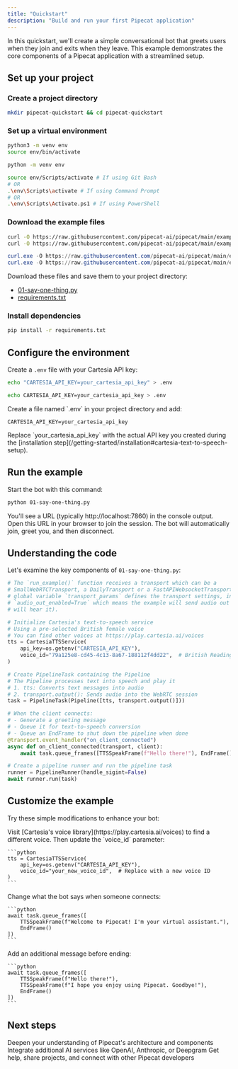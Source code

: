 ```yaml
---
title: "Quickstart"
description: "Build and run your first Pipecat application"
---
```


In this quickstart, we'll create a simple conversational bot that greets users when they join and exits when they leave. This example demonstrates the core components of a Pipecat application with a streamlined setup.

## Set up your project

### Create a project directory

```bash
mkdir pipecat-quickstart && cd pipecat-quickstart
```

### Set up a virtual environment

<Tabs>
  <Tab title="macOS/Linux">

```bash
python3 -m venv env
source env/bin/activate
```

  </Tab>
  <Tab title="Windows">

```bash
python -m venv env

source env/Scripts/activate # If using Git Bash
# OR
.\env\Scripts\activate # If using Command Prompt
# OR
.\env\Scripts\Activate.ps1 # If using PowerShell
```

  </Tab>
</Tabs>

### Download the example files

<Tabs>
  <Tab title="Linux/macOS">

```bash
curl -O https://raw.githubusercontent.com/pipecat-ai/pipecat/main/examples/foundational/01-say-one-thing.py
curl -O https://raw.githubusercontent.com/pipecat-ai/pipecat/main/examples/foundational/requirements.txt
```

  </Tab>
  <Tab title="Windows (PowerShell)">

```powershell
curl.exe -O https://raw.githubusercontent.com/pipecat-ai/pipecat/main/examples/foundational/01-say-one-thing.py
curl.exe -O https://raw.githubusercontent.com/pipecat-ai/pipecat/main/examples/foundational/requirements.txt
```

  </Tab>
  <Tab title="Manual Download">
  Download these files and save them to your project directory:

- [01-say-one-thing.py](https://github.com/pipecat-ai/pipecat/blob/main/examples/foundational/01-say-one-thing.py)
- [requirements.txt](https://github.com/pipecat-ai/pipecat/blob/main/examples/foundational/requirements.txt)
    </Tab>
</Tabs>

### Install dependencies

```bash
pip install -r requirements.txt
```

## Configure the environment

Create a `.env` file with your Cartesia API key:

<Tabs>
  <Tab title="macOS/Linux">

```bash
echo "CARTESIA_API_KEY=your_cartesia_api_key" > .env
```

  </Tab>
  <Tab title="Windows (Command Prompt)">

```bash
echo CARTESIA_API_KEY=your_cartesia_api_key > .env
```

  </Tab>
  <Tab title="Manual Method">
  Create a file named `.env` in your project directory and add:

```env
CARTESIA_API_KEY=your_cartesia_api_key
```

  </Tab>
</Tabs>

<Note>
  Replace `your_cartesia_api_key` with the actual API key you created during the
  [installation
  step](/getting-started/installation#cartesia-text-to-speech-setup).
</Note>

## Run the example

Start the bot with this command:

```bash
python 01-say-one-thing.py
```

You'll see a URL (typically http://localhost:7860) in the console output. Open this URL in your browser to join the session. The bot will automatically join, greet you, and then disconnect.

## Understanding the code

Let's examine the key components of `01-say-one-thing.py`:

```python
# The `run_example()` function receives a transport which can be a
# SmallWebRTCTransport, a DailyTransport or a FastAPIWebsocketTransport. The
# global variable `transport_params` defines the transport settings, in this case
# `audio_out_enabled=True` which means the example will send audio out (and you
# will hear it).

# Initialize Cartesia's text-to-speech service
# Using a pre-selected British female voice
# You can find other voices at https://play.cartesia.ai/voices
tts = CartesiaTTSService(
    api_key=os.getenv("CARTESIA_API_KEY"),
    voice_id="79a125e8-cd45-4c13-8a67-188112f4dd22",  # British Reading Lady
)

# Create PipelineTask containing the Pipeline
# The Pipeline processes text into speech and play it
# 1. tts: Converts text messages into audio
# 2. transport.output(): Sends audio into the WebRTC session
task = PipelineTask(Pipeline([tts, transport.output()]))

# When the client connects:
# - Generate a greeting message
# - Queue it for text-to-speech conversion
# - Queue an EndFrame to shut down the pipeline when done
@transport.event_handler("on_client_connected")
async def on_client_connected(transport, client):
    await task.queue_frames([TTSSpeakFrame(f"Hello there!"), EndFrame()])

# Create a pipeline runner and run the pipeline task
runner = PipelineRunner(handle_sigint=False)
await runner.run(task)
```

## Customize the example

Try these simple modifications to enhance your bot:

<AccordionGroup>
  <Accordion title="Change the voice">
    Visit [Cartesia's voice library](https://play.cartesia.ai/voices) to find a different voice. Then update the `voice_id` parameter:

    ```python
    tts = CartesiaTTSService(
        api_key=os.getenv("CARTESIA_API_KEY"),
        voice_id="your_new_voice_id",  # Replace with a new voice ID
    )
    ```

  </Accordion>
  <Accordion title="Modify the greeting">
    Change what the bot says when someone connects:

    ```python
    await task.queue_frames([
        TTSSpeakFrame(f"Welcome to Pipecat! I'm your virtual assistant."),
        EndFrame()
    ])
    ```

  </Accordion>
  <Accordion title="Add a farewell message">
    Add an additional message before ending:

    ```python
    await task.queue_frames([
        TTSSpeakFrame(f"Hello there!"),
        TTSSpeakFrame(f"I hope you enjoy using Pipecat. Goodbye!"),
        EndFrame()
    ])
    ```

  </Accordion>
</AccordionGroup>

## Next steps

<CardGroup cols={2}>
  <Card
    title="Try more examples"
    icon="code"
    iconType="duotone"
    href="https://github.com/pipecat-ai/pipecat-examples
  >
    Explore our GitHub repository with more sophisticated examples
  </Card>
  <Card
    title="Core concepts"
    icon="book"
    iconType="duotone"
    href="/getting-started/core-concepts"
  >
    Deepen your understanding of Pipecat's architecture and components
  </Card>
  <Card
    title="Supported services"
    icon="plug"
    iconType="duotone"
    href="/server/services/supported-services"
  >
    Integrate additional AI services like OpenAI, Anthropic, or Deepgram
  </Card>
  <Card
    title="Join our community"
    icon="discord"
    iconType="duotone"
    href="https://discord.gg/pipecat"
  >
    Get help, share projects, and connect with other Pipecat developers
  </Card>
</CardGroup>
